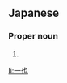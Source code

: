 {{also|一……也……}}
==Japanese==
{{ja-kanjitab|かず|や}}

===Proper noun===
{{ja-pos|proper|かずや}}

# {{given name|male|lang=ja|sort=かずや}}

[[li:一也]]